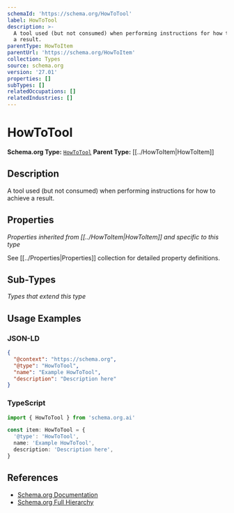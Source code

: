 ```yaml
---
schemaId: 'https://schema.org/HowToTool'
label: HowToTool
description: >-
  A tool used (but not consumed) when performing instructions for how to achieve
  a result.
parentType: HowToItem
parentUrl: 'https://schema.org/HowToItem'
collection: Types
source: schema.org
version: '27.01'
properties: []
subTypes: []
relatedOccupations: []
relatedIndustries: []
---
```

# HowToTool

**Schema.org Type:** [`HowToTool`](https://schema.org/HowToTool)
**Parent Type:** [[../HowToItem|HowToItem]]

## Description

A tool used (but not consumed) when performing instructions for how to achieve a result.

## Properties

*Properties inherited from [[../HowToItem|HowToItem]] and specific to this type*

See [[../Properties|Properties]] collection for detailed property definitions.

## Sub-Types

*Types that extend this type*

## Usage Examples

### JSON-LD

```json
{
  "@context": "https://schema.org",
  "@type": "HowToTool",
  "name": "Example HowToTool",
  "description": "Description here"
}
```

### TypeScript

```typescript
import { HowToTool } from 'schema.org.ai'

const item: HowToTool = {
  '@type': 'HowToTool',
  name: 'Example HowToTool',
  description: 'Description here',
}
```

## References

- [Schema.org Documentation](https://schema.org/HowToTool)
- [Schema.org Full Hierarchy](https://schema.org/docs/full.html)
